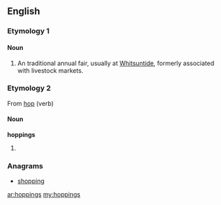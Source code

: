 ==English==

===Etymology 1===
{{etystub}}

====Noun====
{{en-plural noun}}

# {{context|British|lang=en}} An traditional annual fair, usually at [[Whitsuntide]], formerly associated with livestock markets.

===Etymology 2===
From [[hop]] (verb)

====Noun====
'''hoppings'''
# {{plural of|hopping}}

===Anagrams===
* [[shopping#English|shopping]]

[[ar:hoppings]]
[[my:hoppings]]